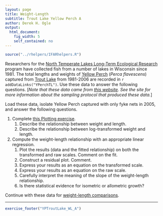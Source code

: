 ```yaml
---
layout: page
title: Weight-Length
subtitle: Trout Lake Yellow Perch A
author: Derek H. Ogle
output: 
  html_document: 
    fig_width: 5
    self_contained: no
---
```

```r
source("../rhelpers/IFARhelpers.R")
```

Researchers for the [North Temperate Lakes Long-Term Ecological Research](https://lter.limnology.wisc.edu/) program have collected fish from a number of lakes in Wisconsin since 1981.  The total lengths and weights of [Yellow Perch](https://en.wikipedia.org/wiki/Yellow_perch) (*Perca flavescens*) captured from [Trout Lake](https://lter.limnology.wisc.edu/researchsite/trout-lake) from 1981-2006 are recorded in `r addDataLinks("YPerchTL")`.  Use these data to answer the following questions.  [*Note that these data came from [this website](https://lter.limnology.wisc.edu/dataset/north-temperate-lakes-lter-fish-lengths-and-weights-1981-current).  See the site for more information about the sampling protocol that produced these data.*]

Load these data, isolate Yellow Perch captured with only fyke nets in 2005, and answer the following questions.

1. Complete [this Plotting exercise](YPTroutLake_Plotting.html).
    1. Describe the relationship between weight and length.
    1. Describe the relationship between log-transformed weight and length.
1. Compute the weight-length relationship with an appropriate linear regression.
    1. Plot the results (data and the fitted relationship) on both the transformed and raw scales.  Comment on the fit.
    1. Construct a residual plot.  Comment.
    1. Express your results as an equation on the transformed scale.
    1. Express your results as an equation on the raw scale.
    1. Carefully interpret the meaning of the slope of the weight-length relationship.
    1. Is there statistical evidence for isometric or allometric growth?

Continue with these data for [weight-length comparisons](YPTroutLake_WL_B.html).

---
```r
exercise_footer("YPTroutLake_WL_A")
```
